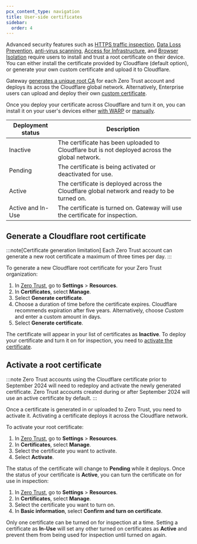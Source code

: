 ```yaml
---
pcx_content_type: navigation
title: User-side certificates
sidebar:
  order: 4
---
```


Advanced security features such as [HTTPS traffic inspection](/cloudflare-one/policies/gateway/http-policies/tls-decryption/), [Data Loss Prevention](/cloudflare-one/policies/data-loss-prevention/), [anti-virus scanning](/cloudflare-one/policies/gateway/http-policies/antivirus-scanning/), [Access for Infrastructure](/cloudflare-one/applications/non-http/infrastructure-apps/), and [Browser Isolation](/cloudflare-one/policies/browser-isolation/) require users to install and trust a root certificate on their device. You can either install the certificate provided by Cloudflare (default option), or generate your own custom certificate and upload it to Cloudflare.

Gateway [generates a unique root CA](#generate-a-cloudflare-root-certificate) for each Zero Trust account and deploys its across the Cloudflare global network. Alternatively, Enterprise users can upload and deploy their own [custom certificate](/cloudflare-one/connections/connect-devices/warp/user-side-certificates/custom-certificate/).

Once you deploy your certificate across Cloudflare and turn it on, you can install it on your user's devices either [with WARP](/cloudflare-one/connections/connect-devices/warp/user-side-certificates/install-cert-with-warp/) or [manually](/cloudflare-one/connections/connect-devices/warp/user-side-certificates/install-cloudflare-cert/).

| Deployment status | Description                                                                                    |
| ----------------- | ---------------------------------------------------------------------------------------------- |
| Inactive          | The certificate has been uploaded to Cloudflare but is not deployed across the global network. |
| Pending           | The certificate is being activated or deactivated for use.                                     |
| Active            | The certificate is deployed across the Cloudflare global network and ready to be turned on.    |
| Active and In-Use | The certificate is turned on. Gateway will use the certificate for inspection.                 |

## Generate a Cloudflare root certificate

:::note[Certificate generation limitation]
Each Zero Trust account can generate a new root certificate a maximum of three times per day.
:::

To generate a new Cloudflare root certificate for your Zero Trust organization:

1. In [Zero Trust](https://one.dash.cloudflare.com/), go to **Settings** > **Resources**.
2. In **Certificates**, select **Manage**.
3. Select **Generate certificate**.
4. Choose a duration of time before the certificate expires. Cloudflare recommends expiration after five years. Alternatively, choose _Custom_ and enter a custom amount in days.
5. Select **Generate certificate**.

The certificate will appear in your list of certificates as **Inactive**. To deploy your certificate and turn it on for inspection, you need to [activate the certificate](#activate-a-root-certificate).

## Activate a root certificate

:::note
Zero Trust accounts using the Cloudflare certificate prior to September 2024 will need to redeploy and activate the newly generated certificate. Zero Trust accounts created during or after September 2024 will use an active certificate by default.
:::

Once a certificate is generated in or uploaded to Zero Trust, you need to activate it. Activating a certificate deploys it across the Cloudflare network.

To activate your root certificate:

1. In [Zero Trust](https://one.dash.cloudflare.com/), go to **Settings** > **Resources**.
2. In **Certificates**, select **Manage**.
3. Select the certificate you want to activate.
4. Select **Activate**.

The status of the certificate will change to **Pending** while it deploys. Once the status of your certificate is **Active**, you can turn the certificate on for use in inspection:

1. In [Zero Trust](https://one.dash.cloudflare.com/), go to **Settings** > **Resources**.
2. In **Certificates**, select **Manage**.
3. Select the certificate you want to turn on.
4. In **Basic information**, select **Confirm and turn on certificate**.

Only one certificate can be turned on for inspection at a time. Setting a certificate as **In-Use** will set any other turned on certificates as **Active** and prevent them from being used for inspection until turned on again.
